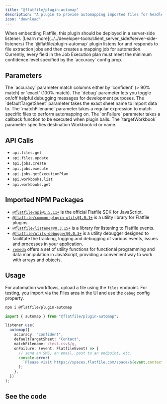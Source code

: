 ```yaml
---
title: "@flatfile/plugin-automap"
description: "A plugin to provide automapping imported files for headless workflows."
icon: "download"
---
```


<Warning>
  When embedding Flatfile, this plugin should be deployed in a server-side
  listener. [Learn
  more](../../developer-tools/client_server_side#server-side-listeners)
</Warning>

<CardGroup cols={1}>
  <Card title="@flatfile/plugin-automap" icon="download">
    The `@flatfile/plugin-automap` plugin listens for and responds to file
    extraction jobs and then creates a mapping job for automation. Currently,
    every field in the Job Execution plan must meet the minimum confidence level
    specified by the `accuracy` config prop.
  </Card>
</CardGroup>

## Parameters

<ParamField path="accuracy" required type="'confident' | 'exact'">
  The `accuracy` parameter match columns either by 'confident' (> 90% match) or
  'exact' (100% match).
</ParamField>

<ParamField path="debug" type="boolean">
  The `debug` parameter lets you toggle on/off helpful debugging messages for
  development purposes.
</ParamField>

<ParamField path="defaultTargetSheet" type="string">
  The `defaultTargetSheet` parameter takes the exact sheet name to import data
  to.
</ParamField>

<ParamField path="matchFilename" type="RegExp">
  The `matchFilename` parameter takes a regular expression to match specific
  files to perform automapping on.
</ParamField>

<ParamField path="onFailure" type="(event: FlatfileEvent) => void">
  The `onFailure` parameter takes a callback function to be executed when plugin
  bails.
</ParamField>

<ParamField path="targetWorkbook" type="string">
  The `targetWorkbook` parameter specifies destination Workbook id or name.
</ParamField>

## API Calls

- `api.files.get`
- `api.files.update`
- `api.jobs.create`
- `api.jobs.execute`
- `api.jobs.getExecutionPlan`
- `api.workbooks.list`
- `api.workbooks.get`

## Imported NPM Packages

- [`@flatfile/api@1.5.11+`](https://www.npmjs.com/package/@flatfile/api) is the official Flatfile SDK for JavaScript.
- [`@flatfile/common-plugin-utils@1.0.1+`](https://www.npmjs.com/package/@flatfile/common-plugin-utils) is a utility library for Flatfile plugins.
- [`@flatfile/listener@0.3.15+`](https://www.npmjs.com/package/@flatfile/listener) is a library for listening to Flatfile events.
- [`@flatfile/utils-debugger@0.0.3+`](https://www.npmjs.com/package/@flatfile/utils-debugger) is a utility debugger designed to facilitate the tracking, logging and debugging of various events, issues and processes in your application.
- [`remeda`](https://remedajs.com/) offers a set of utility functions for functional programming and data manipulation in JavaScript, providing a convenient way to work with arrays and objects.

## Usage

For automation workflows, upload a file using the `files` endpoint. For testing, you import via the Files area in the UI and use the `debug` config property.

```bash install
npm i @flatfile/plugin-automap
```

```ts
import { automap } from "@flatfile/plugin-automap";
```

```ts listener.ts
listener.use(
  automap({
    accuracy: "confident",
    defaultTargetSheet: "Contact",
    matchFilename: /test.csv$/g,
    onFailure: (event: FlatfileEvent) => {
      // send an SMS, an email, post to an endpoint, etc.
      console.error(
        `Please visit https://spaces.flatfile.com/space/${event.context.spaceId}/files?mode=import to manually import file.`
      );
    },
  })
);
```

## See the code

<CardGroup cols={2}>
  <Card
    title="@flatfile/plugin-automap"
    href="https://github.com/FlatFilers/flatfile-plugins/tree/main/plugins/automap"
    icon="github"
  ></Card>
</CardGroup>
